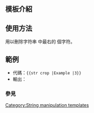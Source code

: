 <includeonly><!-- 在這裡加入模板的保護標識 --></includeonly><noinclude>{{Documentation subpage}}</noinclude>
<!-- 在本行下編輯模板說明 -->
== 模板介紹 ==

== 使用方法 ==
用以刪除字符串 {{{1}}} 中最右的 {{{2}}} 個字符。

== 範例 ==
* 代碼：<code><nowiki>{{str crop |Example |3}}</nowiki></code>
* 輸出：{{str crop |Example |3}}

=== 參見 ===

{{字串模板一覽|trim}}
<includeonly>
<!-- 本行下加入模板的分類 -->
[[Category:String manipulation templates]]
</includeonly>